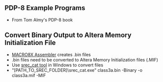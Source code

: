 == PDP-8 Example Programs ==

* From Tom Almy's PDP-8 book

== Convert Binary Output to Altera Memory Initialization File ==

* [https://github.com/douggilliland/Linux-68k/tree/master/pdp8 MACRO8X Assembler] creates .bin files
* .bin files need to be converted to Altera Memory Initialization files (.MIF)
* Use [https://github.com/douggilliland/Retro-Computers/tree/master/PC%20Tools/srecord srec_cat tool] in Windows to convert files
* "[PATH_TO_SREC_FOLDER]\srec_cat.exe" class3a.bin -Binary -o class3a.mif -MIF
